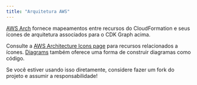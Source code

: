 ```yaml
---
title: "Arquitetura AWS"
---
```





[AWS Arch](https://aws.github.io/aws-pdk/developer_guides/aws-arch/index.html) fornece mapeamentos entre recursos do CloudFormation e seus ícones de arquitetura associados para o CDK Graph acima.

Consulte a [AWS Architecture Icons page](https://aws.amazon.com/architecture/icons/) para recursos relacionados a ícones. [Diagrams](https://diagrams.mingrammer.com/) também oferece uma forma de construir diagramas como código.

Se você estiver usando isso diretamente, considere fazer um fork do projeto e assumir a responsabilidade!